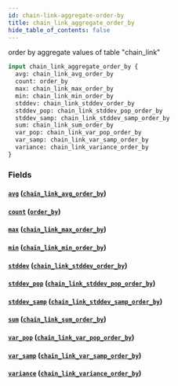 ```yaml
---
id: chain-link-aggregate-order-by
title: chain_link_aggregate_order_by
hide_table_of_contents: false
---
```


order by aggregate values of table "chain_link"

```graphql
input chain_link_aggregate_order_by {
  avg: chain_link_avg_order_by
  count: order_by
  max: chain_link_max_order_by
  min: chain_link_min_order_by
  stddev: chain_link_stddev_order_by
  stddev_pop: chain_link_stddev_pop_order_by
  stddev_samp: chain_link_stddev_samp_order_by
  sum: chain_link_sum_order_by
  var_pop: chain_link_var_pop_order_by
  var_samp: chain_link_var_samp_order_by
  variance: chain_link_variance_order_by
}
```

### Fields

#### [`avg`](#) ([`chain_link_avg_order_by`](../inputs/chain-link-avg-order-by))

#### [`count`](#) ([`order_by`](../enums/order-by))

#### [`max`](#) ([`chain_link_max_order_by`](../inputs/chain-link-max-order-by))

#### [`min`](#) ([`chain_link_min_order_by`](../inputs/chain-link-min-order-by))

#### [`stddev`](#) ([`chain_link_stddev_order_by`](../inputs/chain-link-stddev-order-by))

#### [`stddev_pop`](#) ([`chain_link_stddev_pop_order_by`](../inputs/chain-link-stddev-pop-order-by))

#### [`stddev_samp`](#) ([`chain_link_stddev_samp_order_by`](../inputs/chain-link-stddev-samp-order-by))

#### [`sum`](#) ([`chain_link_sum_order_by`](../inputs/chain-link-sum-order-by))

#### [`var_pop`](#) ([`chain_link_var_pop_order_by`](../inputs/chain-link-var-pop-order-by))

#### [`var_samp`](#) ([`chain_link_var_samp_order_by`](../inputs/chain-link-var-samp-order-by))

#### [`variance`](#) ([`chain_link_variance_order_by`](../inputs/chain-link-variance-order-by))
